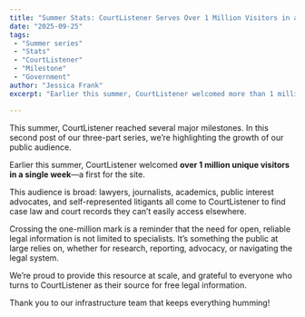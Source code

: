 ```yaml
---
title: "Summer Stats: CourtListener Serves Over 1 Million Visitors in a Week"
date: "2025-09-25"
tags:
 - "Summer series"
 - "Stats"
 - "CourtListener"
 - "Milestone"
 - "Government"
author: "Jessica Frank"
excerpt: "Earlier this summer, CourtListener welcomed more than 1 million visitors in a single week for the first time. This milestone highlights the growing demand for open and reliable access to court data."

---
```


<p className="lead">This summer, CourtListener reached several major milestones. In this second post of our three-part series, we’re highlighting the growth of our public audience.</p>

Earlier this summer, CourtListener welcomed **over 1 million unique visitors in a single week**—a first for the site.

This audience is broad: lawyers, journalists, academics, public interest advocates, and self-represented litigants all come to CourtListener to find case law and court records they can’t easily access elsewhere.

Crossing the one-million mark is a reminder that the need for open, reliable legal information is not limited to specialists. It’s something the public at large relies on, whether for research, reporting, advocacy, or navigating the legal system.

We’re proud to provide this resource at scale, and grateful to everyone who turns to CourtListener as their source for free legal information.

Thank you to our infrastructure team that keeps everything humming!